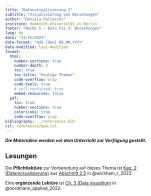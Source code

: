 ```yaml
---
title: "Datenvisualisierung 2"
subtitle: "Visualisierung von Beziehungen"
author: "Daniela Palleschi"
institute: Humboldt-Universität zu Berlin
footer: "Woche 5 - Data Viz 2: Beziehungen"
lang: de
date: "11/15/2023"
date-format: "ddd [den] DD.MM.YYYY"
date-modified: last-modified
format:
  html:
    number-sections: true
    number-depth: 3
    toc: true
    toc-title: "heutige Themen"
    code-overflow: wrap
    code-tools: true
    # self-contained: true
    embed-resources: false
  pdf:
    toc: true
    number-sections: true
    colorlinks: true
    code-overflow: wrap
bibliography: ../references.bib
csl: references/apa.csl
---
```



***Die Materialien werden vor dem Unterricht zur Verfügung gestellt.***

## Lesungen {.unnumbered}

Die **Pflichtlektüre** zur Vorbereitung auf dieses Thema ist [Kap. 2 (Datenvisualisierung)](https://r4ds.hadley.nz/data-visualize) aus [Abschnitt 2.5](https://r4ds.hadley.nz/data-visualize#visualizing-relationships) in @wickham_r_2023.

Eine **ergänzende Lektüre** ist [Ch. 3 (Data visualtion)](https://psyteachr.github.io/ads-v2/03-viz.html) in @nordmann_applied_2022.
